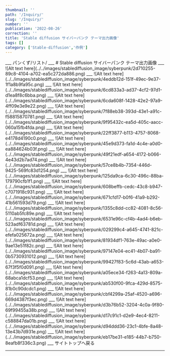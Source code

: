 ```yaml
---
thumbnail: ''
path: '/Inquiry/'
slug: '/Inquiry/'
number: ''
publication: '2022-08-26'
correction: ''
title: 'Stable diffusion サイバーパンク テーマ出力画像'
tags: []
category: ['Stable-diffusion','作例']
---
```




<Layout>
___
パンくず/リスト/
___
# Stable diffusion サイバーパンク テーマ出力画像
___
![Alt text here](../../images/stablediffusion_image/syberpunk/2d710255-89c8-4104-a702-ea5c272da886.png)
___
![Alt text here](../../images/stablediffusion_image/syberpunk/4eddb12d-151f-49ec-9e37-1f1a8b9fa95c.png)
___
![Alt text here](../../images/stablediffusion_image/syberpunk/6cd833a3-ad37-4cf2-97d1-d1ea8f8c6bba.png)
___
![Alt text here](../../images/stablediffusion_image/syberpunk/6cda608f-1428-42e2-97a9-4ff09e3e9e22.png)
___
![Alt text here](../../images/stablediffusion_image/syberpunk/7f88eb38-393d-43e1-a91c-f58815870781.png)
___
![Alt text here](../../images/stablediffusion_image/syberpunk/9f95432c-ea5d-405c-aacc-060a15fb4fda.png)
___
![Alt text here](../../images/stablediffusion_image/syberpunk/22ff3877-b113-4757-8068-e4178d4190c0.png)
___
![Alt text here](../../images/stablediffusion_image/syberpunk/45e9d373-fa1d-4c4e-a0d0-ea884624b03f.png)
___
![Alt text here](../../images/stablediffusion_image/syberpunk/49f21edf-a654-4172-b066-4e43d2b7ad74.png)
___
![Alt text here](../../images/stablediffusion_image/syberpunk/57ce8b4b-7354-446d-9425-569fc83d1254.png)
___
![Alt text here](../../images/stablediffusion_image/syberpunk/125da9ca-6c30-496c-88ba-179790cfb1f1.png)
___
![Alt text here](../../images/stablediffusion_image/syberpunk/608beffb-cedc-43c8-b947-c7071918c931.png)
___
![Alt text here](../../images/stablediffusion_image/syberpunk/671cfd17-b0f6-41a9-b292-41b561593d79.png)
___
![Alt text here](../../images/stablediffusion_image/syberpunk/1355c8dd-cc82-4081-8c56-5110ab5fc89e.png)
___
![Alt text here](../../images/stablediffusion_image/syberpunk/6531e96c-cf4b-4ad4-b6eb-523adf63781d.png)
___
![Alt text here](../../images/stablediffusion_image/syberpunk/029299c4-a645-4741-821c-efefa025672a.png)
___
![Alt text here](../../images/stablediffusion_image/syberpunk/81934df1-763e-49ac-a0e0-9ae13e51f82c.png)
___
![Alt text here](../../images/stablediffusion_image/syberpunk/97147e04-ec41-4b07-ba91-0b5730931012.png)
___
![Alt text here](../../images/stablediffusion_image/syberpunk/99427f83-5c6d-43ab-a653-67f3f5f0d091.png)
___
![Alt text here](../../images/stablediffusion_image/syberpunk/a05ece34-f263-4a13-809a-68abca1dcf53.png)
___
![Alt text here](../../images/stablediffusion_image/syberpunk/ab530f00-9fca-429d-8575-81b0c90dcdc1.png)
___
![Alt text here](../../images/stablediffusion_image/syberpunk/cbf4299a-25af-4520-a696-669d4387f3ec.png)
___
![Alt text here](../../images/stablediffusion_image/syberpunk/d3b76b52-3204-4c0a-9f80-69f99455a38b.png)
___
![Alt text here](../../images/stablediffusion_image/syberpunk/d17c91c1-d2e9-4ec4-8211-c588847da01b.png)
___
![Alt text here](../../images/stablediffusion_image/syberpunk/d94ddd36-23c1-4bfe-8a48-13e43b7d931e.png)
___
![Alt text here](../../images/stablediffusion_image/syberpunk/eb17be31-e185-44b7-b750-8eafb8f336c3.png)
___


<Link to="/">サイトトップへ戻る</Link>

___

</Layout>
